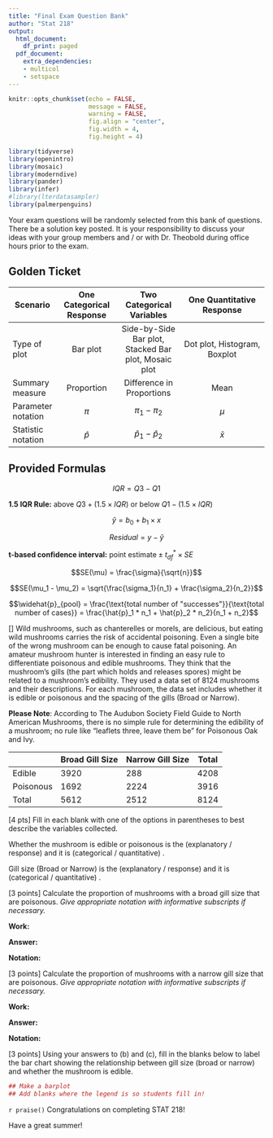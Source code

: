 ```yaml
---
title: "Final Exam Question Bank"
author: "Stat 218"
output:
  html_document:
    df_print: paged
  pdf_document:
    extra_dependencies:
    - multicol
    - setspace
---
```


```r
knitr::opts_chunk$set(echo = FALSE, 
                      message = FALSE, 
                      warning = FALSE, 
                      fig.align = "center", 
                      fig.width = 4, 
                      fig.height = 4)

library(tidyverse)
library(openintro)
library(mosaic)
library(moderndive)
library(pander)
library(infer)
#library(lterdatasampler)
library(palmerpenguins)
```

Your exam questions will be randomly selected from this bank of
questions. There \textbf{will not} be a solution key posted. It is your 
responsibility to discuss your ideas with your group members and / or with 
Dr. Theobold during office hours prior to the exam.

\vspace{0.5cm}

## Golden Ticket

| Scenario | One Categorical Response | Two Categorical Variables | One Quantitative Response | Two Quantitative Variables | Quant. Response and Categ. Explanatory | 
|----------|:-------------------------:|:--------------------------:|:---------------------------------------:|
| Type of plot | Bar plot | Side-by-Side Bar plot, Stacked Bar plot, Mosaic plot | Dot plot, Histogram, Boxplot | Scatterplot | Faceted Histograms, Side-by-side Boxplots |
| Summary measure | Proportion | Difference in Proportions | Mean | Slope or Correlation | Difference in Means |
| Parameter notation | $\pi$ | $\pi_1 - \pi_2$ | $\mu$ | Slope: $\beta_1$; Correlation: $\rho$ | $\mu_1 - \mu_2$ |
| Statistic notation | $\widehat{p}$ | $\widehat{p}_1 - \widehat{p}_2$ | $\bar{x}$ | Slope: $b_1$; Correlation: $r$ | $\bar{x}_1 - \bar{x}_2$ | 

\vspace{0.5cm}

## Provided Formulas

$$IQR = Q3 - Q1$$

\vspace{0.25cm}

__1.5 IQR Rule:__ above $Q3 + (1.5 \times IQR)$  or below $Q1 - (1.5 \times IQR)$

\vspace{0.25cm}

$$\hat{y} = b_0 + b_1 \times x$$

\vspace{0.2cm}

$$Residual = y - \hat{y}$$ 

\vspace{0.3cm}

__t-based confidence interval:__ \hspace{1cm} $\text{point estimate} \pm t^*_{df} \times SE$

\vspace{0.25cm}

$$SE(\mu) = \frac{\sigma}{\sqrt{n}}$$
\vspace{0.25cm}

$$SE(\mu_1 - \mu_2) = \sqrt{\frac{\sigma_1}{n_1} + \frac{\sigma_2}{n_2}}$$

\vspace{0.25cm}

$$\widehat{p}_{pool} = \frac{\text{total number of "successes"}}{\text{total number of cases}} = \frac{\hat{p}_1 * n_1 + \hat{p}_2 * n_2}{n_1 + n_2}$$ 

\newpage 

\noindent
\textbf{Q1}[]
Wild mushrooms, such as chanterelles or morels, are delicious, but eating wild
mushrooms carries the risk of accidental poisoning. Even a single bite of the
wrong mushroom can be enough to cause fatal poisoning. An amateur mushroom
hunter is interested in finding an easy rule to differentiate poisonous and
edible mushrooms. They think that the mushroom’s gills (the part which holds and
releases spores) might be related to a mushroom’s edibility. They used a data
set of 8124 mushrooms and their descriptions. For each mushroom, the data set
includes whether it is edible or poisonous and the spacing of the gills (Broad
or Narrow). 

**Please Note**: According to The Audubon Society Field Guide to North American
Mushrooms, there is no simple rule for determining the edibility of a mushroom;
no rule like "leaflets three, leave them be" for Poisonous Oak and Ivy.

|       | Broad Gill Size | Narrow Gill Size | Total |
|-------|-----------------|------------------|-------|
| Edible | 3920 | 288 | 4208 |
| Poisonous | 1692 | 2224 | 3916 |
| Total | 5612 | 2512 | 8124 |

\vspace{0.2cm}

\noindent
\textbf{(a)}[4 pts] Fill in each blank with one of the options in parentheses to
best describe the variables collected. 

\vspace{0.2cm}

Whether the mushroom is edible or poisonous is the (explanatory / response) \underline{\hspace{3in}} and it is
(categorical / quantitative) \underline{\hspace{3in}}. 

\vspace{0.2cm}

Gill size (Broad or Narrow) is the (explanatory / response) 
\underline{\hspace{3in}} and it is (categorical / quantitative)
\underline{\hspace{3in}}. 

\vspace{0.2cm} 

\noindent
\textbf{(b)}[3 points] Calculate the proportion of mushrooms with a broad gill
size that are poisonous. *Give appropriate notation with informative subscripts
if necessary.* 

\vspace{0.2cm}

**Work:**

\vspace{1cm}

**Answer:** \underline{\hspace{3in}}

\vspace{0.2cm}

**Notation:** \underline{\hspace{3in}}

\vspace{0.2cm}

\noindent
\textbf{(c)}[3 points] Calculate the proportion of mushrooms with a narrow gill
size that are poisonous. *Give appropriate notation with informative subscripts
if necessary.* 

\vspace{0.2cm}

**Work:**

\vspace{1cm}

**Answer:** \underline{\hspace{3in}}

\vspace{0.2cm}

**Notation:** \underline{\hspace{3in}}

\vspace{0.2cm}

\noindent
\textbf{(d)}[3 points] Using your answers to (b) and (c), fill in the blanks
below to label the bar chart showing the relationship between gill size (broad
or narrow) and whether the mushroom is edible. 

```r

## Make a barplot
## Add blanks where the legend is so students fill in!

```

\newpage

`r praise()` Congratulations on completing STAT 218! 

Have a great summer!

